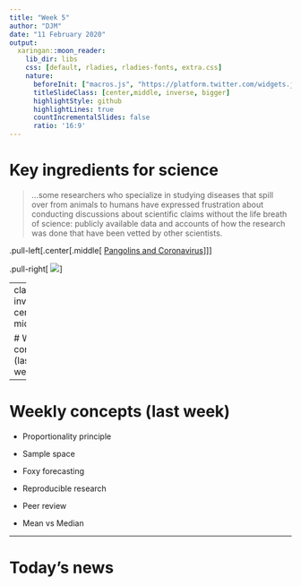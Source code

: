 ```yaml
---
title: "Week 5"
author: "DJM"
date: "11 February 2020"
output:
  xaringan::moon_reader:
    lib_dir: libs
    css: [default, rladies, rladies-fonts, extra.css]
    nature:
      beforeInit: ["macros.js", "https://platform.twitter.com/widgets.js"]
      titleSlideClass: [center,middle, inverse, bigger]
      highlightStyle: github
      highlightLines: true
      countIncrementalSlides: false
      ratio: '16:9'
---
```



# Key ingredients for science

<blockquote cite="NYTimes">...some researchers who specialize in studying diseases that spill over from animals to humans have expressed frustration about conducting discussions about scientific claims without the life breath of science: publicly available data and accounts of how the research was done that have been vetted by other scientists.</blockquote>

.pull-left[.center[.middle[
[Pangolins and Coronavirus](https://www.nytimes.com/2020/02/10/science/pangolin-coronavirus.html?smtyp=cur&smid=fb-nytimes&fbclid=IwAR22kUpILsje8S1NUSFf3uZmBbceVpn80Pw_1np4i_ddeVGjLoBNw1ovMjA)
]]]

.pull-right[
![](https://external-content.duckduckgo.com/iu/?u=http%3A%2F%2Fassets.change.org%2Fphotos%2F1%2Foy%2Fbh%2FYpOYbHKpsizEjfH-1600x900-noPad.jpg%3F1458743431&f=1&nofb=1)
]




---
class: inverse, center, middle

# Weekly concepts (last week)


---

# Weekly concepts (last week)

* Proportionality principle

* Sample space

* Foxy forecasting

* Reproducible research

* Peer review

* Mean vs Median

---

# Today's news

